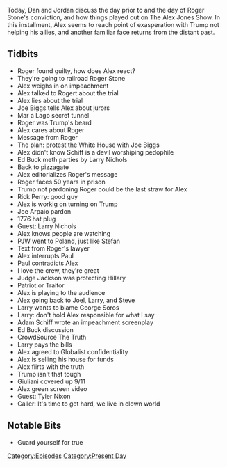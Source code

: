 {{DEFAULTSORT:
    #_EPISODE_0370:November 14-15, 2019
}}{{Episode
    | title             = November 14-15, 2019
    | caption           = Listen to this episode on [https://knowledgefight.libsyn.com/knowledge-fight-november-14-15-2019 Libsyn] [https://open.spotify.com/episode/6RAp5Wq4ZkPBMW62I97sVC Spotify], Read the [[Transcript/370: November 14-15, 2019|Unofficial Transcript]]
    | episodeNumber     = 370
    | length            = 03:07:43
    | airDate           = November 18, 2019
    | coverageStartDate = November 14, 2019
    | coverageEndDate   = November 15, 2019
    | episodeType       = [[:Category:Present Day|Present Day]]
    | appearance        = [[Roger Stone]], [[Joe Biggs]], [[Adam Schiff]], [[Ed Buck]], [[Larry Nichols]], [[Rick Perry]], [[Joe Arpaio]], [[Paul Joseph Watson]], [[Judge Jackson]], [[George Soros]], [[Rudy Giuliani]], [[Tyler Nixon]]
    | oocDrop           = I was in court once, they asked me what TikTok is
    | previousEpisode   = [[369: November 13, 2019]]
    | nextEpisode       = [[371: Canonical Space Weirdness]]
}}

{{Stub}}

Today, Dan and Jordan discuss the day prior to and the day of Roger Stone's conviction, and how things played out on The Alex Jones Show. In this installment, Alex seems to reach point of exasperation with Trump not helping his allies, and another familiar face returns from the distant past.

==Tidbits==

*Roger found guilty, how does Alex react?
*They're going to railroad Roger Stone
*Alex weighs in on impeachment
*Alex talked to Rogert about the trial
*Alex lies about the trial
*Joe Biggs tells Alex about jurors
*Mar a Lago secret tunnel
*Roger was Trump's beard
*Alex cares about Roger
*Message from Roger
*The plan: protest the White House with Joe Biggs
*Alex didn't know Schiff is a devil worshiping pedophile
*Ed Buck meth parties by Larry Nichols
*Back to pizzagate
*Alex editorializes Roger's message
*Roger faces 50 years in prison
*Trump not pardoning Roger could be the last straw for Alex
*Rick Perry: good guy
*Alex is workig on turning on Trump
*Joe Arpaio pardon
*1776 hat plug
*Guest: Larry Nichols
*Alex knows people are watching
*PJW went to Poland, just like Stefan
*Text from Roger's lawyer
*Alex interrupts Paul
*Paul contradicts Alex
*I love the crew, they're great
*Judge Jackson was protecting Hillary
*Patriot or Traitor
*Alex is playing to the audience
*Alex going back to Joel, Larry, and Steve
*Larry wants to blame George Soros
*Larry: don't hold Alex responsible for what I say
*Adam Schiff wrote an impeachment screenplay
*Ed Buck discussion
*CrowdSource The Truth
*Larry pays the bills
*Alex agreed to Globalist confidentiality
*Alex is selling his house for funds
*Alex flirts with the truth
*Trump isn't that tough
*Giuliani covered up 9/11
*Alex green screen video
*Guest: Tyler Nixon
*Caller: It's time to get hard, we live in clown world

==Notable Bits==

*Guard yourself for true

[[Category:Episodes]]
[[Category:Present Day]]
